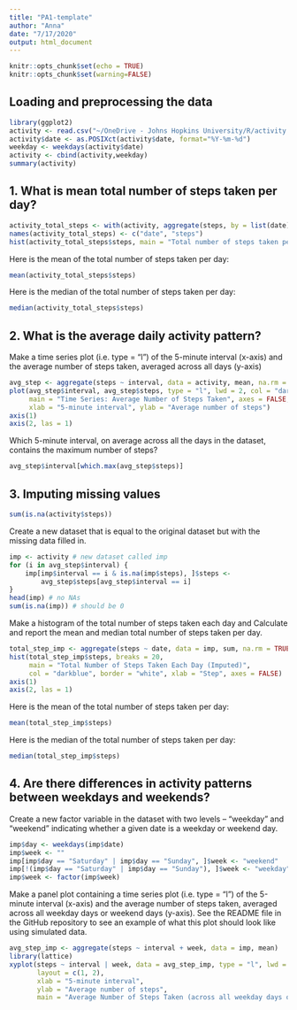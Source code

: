 ```yaml
---
title: "PA1-template"
author: "Anna"
date: "7/17/2020"
output: html_document
---
```


```r
knitr::opts_chunk$set(echo = TRUE)
knitr::opts_chunk$set(warning=FALSE)
```

## Loading and preprocessing the data

```r
library(ggplot2)
activity <- read.csv("~/OneDrive - Johns Hopkins University/R/activity.csv")
activity$date <- as.POSIXct(activity$date, format="%Y-%m-%d")
weekday <- weekdays(activity$date)
activity <- cbind(activity,weekday)
summary(activity)
```

## 1. What is mean total number of steps taken per day?

```r
activity_total_steps <- with(activity, aggregate(steps, by = list(date), FUN = sum, na.rm = TRUE))
names(activity_total_steps) <- c("date", "steps")
hist(activity_total_steps$steps, main = "Total number of steps taken per day", xlab = "Total steps taken per day", col = "darkblue", ylim = c(0,20), breaks = seq(0,25000, by=2500))
```

Here is the mean of the total number of steps taken per day:

```r
mean(activity_total_steps$steps)
```
Here is the median of the total number of steps taken per day:
```r
median(activity_total_steps$steps)
```

## 2. What is the average daily activity pattern?

Make a time series plot (i.e. type = “l”) of the 5-minute interval (x-axis) and the average number of steps taken, averaged across all days (y-axis)

```r
avg_step <- aggregate(steps ~ interval, data = activity, mean, na.rm = TRUE)
plot(avg_step$interval, avg_step$steps, type = "l", lwd = 2, col = "darkblue",
     main = "Time Series: Average Number of Steps Taken", axes = FALSE,
     xlab = "5-minute interval", ylab = "Average number of steps")
axis(1)
axis(2, las = 1)
```

Which 5-minute interval, on average across all the days in the dataset, contains the maximum number of steps?

```r
avg_step$interval[which.max(avg_step$steps)]
```

## 3. Imputing missing values

```r
sum(is.na(activity$steps))
```

Create a new dataset that is equal to the original dataset but with the missing data filled in.

```r
imp <- activity # new dataset called imp
for (i in avg_step$interval) {
    imp[imp$interval == i & is.na(imp$steps), ]$steps <- 
        avg_step$steps[avg_step$interval == i]
}
head(imp) # no NAs
sum(is.na(imp)) # should be 0
```

Make a histogram of the total number of steps taken each day and Calculate and report the mean and median total number of steps taken per day. 

```r
total_step_imp <- aggregate(steps ~ date, data = imp, sum, na.rm = TRUE)
hist(total_step_imp$steps, breaks = 20, 
     main = "Total Number of Steps Taken Each Day (Imputed)",
     col = "darkblue", border = "white", xlab = "Step", axes = FALSE)
axis(1)
axis(2, las = 1)
```

Here is the mean of the total number of steps taken per day:

```r
mean(total_step_imp$steps)
```
Here is the median of the total number of steps taken per day:
```r
median(total_step_imp$steps)
```

## 4. Are there differences in activity patterns between weekdays and weekends?

Create a new factor variable in the dataset with two levels – “weekday” and “weekend” indicating whether a given date is a weekday or weekend day.

```r
imp$day <- weekdays(imp$date)
imp$week <- ""
imp[imp$day == "Saturday" | imp$day == "Sunday", ]$week <- "weekend"
imp[!(imp$day == "Saturday" | imp$day == "Sunday"), ]$week <- "weekday"
imp$week <- factor(imp$week)
```

Make a panel plot containing a time series plot (i.e. type = “l”) of the 5-minute interval (x-axis) and the average number of steps taken, averaged across all weekday days or weekend days (y-axis). See the README file in the GitHub repository to see an example of what this plot should look like using simulated data.

```r
avg_step_imp <- aggregate(steps ~ interval + week, data = imp, mean)
library(lattice)
xyplot(steps ~ interval | week, data = avg_step_imp, type = "l", lwd = 2,
       layout = c(1, 2), 
       xlab = "5-minute interval", 
       ylab = "Average number of steps",
       main = "Average Number of Steps Taken (across all weekday days or weekend days)")
```




